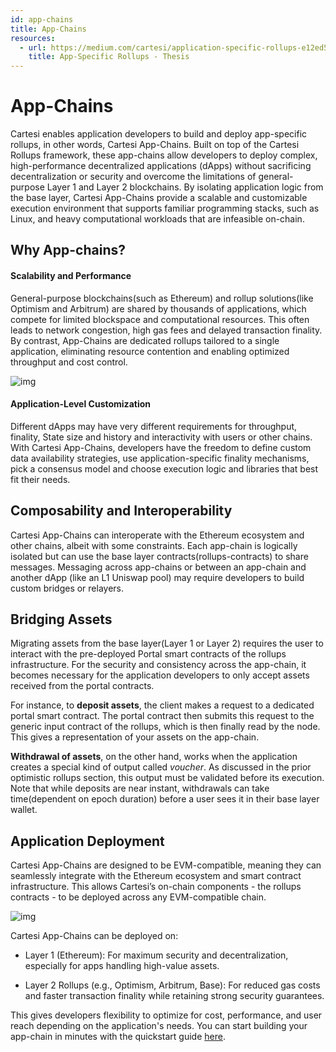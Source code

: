 ```yaml
---
id: app-chains
title: App-Chains
resources:
  - url: https://medium.com/cartesi/application-specific-rollups-e12ed5d9de01
    title: App-Specific Rollups - Thesis
---
```

# App-Chains

Cartesi enables application developers to build and deploy app-specific rollups, in other words, Cartesi App-Chains. Built on top of the Cartesi Rollups framework, these app-chains allow developers to deploy complex, high-performance decentralized applications (dApps) without sacrificing decentralization or security and overcome the limitations of general-purpose Layer 1 and Layer 2 blockchains.
By isolating application logic from the base layer, Cartesi App-Chains provide a scalable and customizable execution environment that supports familiar programming stacks, such as Linux, and heavy computational workloads that are infeasible on-chain.

## Why App-chains?

#### Scalability and Performance

General-purpose blockchains(such as Ethereum) and rollup solutions(like Optimism and Arbitrum) are shared by thousands of applications, which compete for limited blockspace and computational resources. This often leads to network congestion, high gas fees and delayed transaction finality. By contrast, App-Chains are dedicated rollups tailored to a single application, eliminating resource contention and enabling optimized throughput and cost control.

![img](./images/app-chains-vs-general.png)

#### Application-Level Customization

Different dApps may have very different requirements for throughput, finality, State size and history and interactivity with users or other chains. With Cartesi App-Chains, developers have the freedom to define custom data availability strategies, use application-specific finality mechanisms, pick a consensus model and choose execution logic and libraries that best fit their needs.

## Composability and Interoperability

Cartesi App-Chains can interoperate with the Ethereum ecosystem and other chains, albeit with some constraints. Each app-chain is logically isolated but can use the base layer contracts(rollups-contracts) to share messages. Messaging across app-chains or between an app-chain and another dApp (like an L1 Uniswap pool) may require developers to build custom bridges or relayers.

## Bridging Assets

Migrating assets from the base layer(Layer 1 or Layer 2) requires the user to interact with the pre-deployed Portal smart contracts of the rollups infrastructure. For the security and consistency across the app-chain, it becomes necessary for the application developers to only accept assets received from the portal contracts. 

For instance, to **deposit assets**, the client makes a request to a dedicated portal smart contract. The portal contract then submits this request to the generic input contract of the rollups, which is then finally read by the node. This gives a representation of your assets on the app-chain. 

**Withdrawal of assets**, on the other hand, works when the application creates a special kind of  output called *voucher*. As discussed in the prior optimistic rollups section, this output must be validated before its execution. Note that while deposits are near instant, withdrawals can take time(dependent on epoch duration) before a user sees it in their base layer wallet.

## Application Deployment

Cartesi App-Chains are designed to be EVM-compatible, meaning they can seamlessly integrate with the Ethereum ecosystem and smart contract infrastructure. This allows Cartesi’s on-chain components - the rollups contracts - to be deployed across any EVM-compatible chain.

<div className="responsive-image">

![img](./images/app-chains-deployment.png)

</div>


Cartesi App-Chains can be deployed on:
- Layer 1 (Ethereum): For maximum security and decentralization, especially for apps handling high-value assets.

- Layer 2 Rollups (e.g., Optimism, Arbitrum, Base): For reduced gas costs and faster transaction finality while retaining strong security guarantees.

This gives developers flexibility to optimize for cost, performance, and user reach depending on the application's needs. You can start building your app-chain in minutes with the quickstart guide [here](/get-started/quickstart/).
